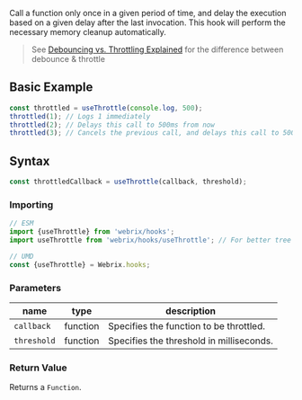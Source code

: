 Call a function only once in a given period of time, and delay the execution based on
a given delay after the last invocation. This hook will perform the necessary memory
cleanup automatically.

> See [Debouncing vs. Throttling Explained](https://css-tricks.com/debouncing-throttling-explained-examples/)
> for the difference between debounce & throttle

## Basic Example

```js
const throttled = useThrottle(console.log, 500);
throttled(1); // Logs 1 immediately
throttled(2); // Delays this call to 500ms from now
throttled(3); // Cancels the previous call, and delays this call to 500ms from now
```

## Syntax

```js
const throttledCallback = useThrottle(callback, threshold);
```

### Importing

```jsx
// ESM
import {useThrottle} from 'webrix/hooks';
import useThrottle from 'webrix/hooks/useThrottle'; // For better tree shaking

// UMD
const {useThrottle} = Webrix.hooks;
```

### Parameters

name|type|description
---|---|---
`callback`|function|Specifies the function to be throttled.
`threshold`|function|Specifies the threshold in milliseconds.

### Return Value

Returns a `Function`.
